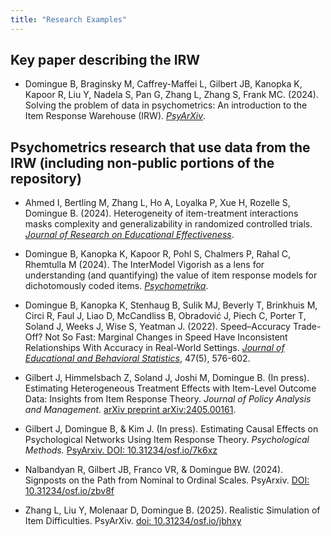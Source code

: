 ```yaml
---
title: "Research Examples"
---
```


## Key paper describing the IRW

* Domingue B, Braginsky M, Caffrey-Maffei L, Gilbert JB, Kanopka K, Kapoor R, Liu Y, Nadela S, Pan G, Zhang L, Zhang S, Frank MC. (2024). Solving the problem of data in psychometrics: An introduction to the Item Response Warehouse  (IRW). [*PsyArXiv*](https://osf.io/preprints/psyarxiv/7bd54). 

## Psychometrics research that use data from the IRW (including non-public portions of the repository)

* Ahmed I, Bertling M, Zhang L, Ho A, Loyalka P, Xue H, Rozelle S, Domingue B. (2024). Heterogeneity of item-treatment interactions masks complexity and generalizability in randomized controlled trials. [*Journal of Research on Educational Effectiveness*](https://www.tandfonline.com/doi/full/10.1080/19345747.2024.2361337?src=exp-la).

* Domingue B, Kanopka K, Kapoor R, Pohl S, Chalmers P, Rahal C, Rhemtulla M (2024). The InterModel Vigorish as a lens for understanding (and quantifying) the value of item response models for dichotomously coded items. [*Psychometrika*](https://link.springer.com/article/10.1007/s11336-024-09977-2?_gl=1*tv548f*_up*MQ..&gclid=CjwKCAjwyJqzBhBaEiwAWDRJVOvvffSrShhfyGhjj3omsovZJHMQiSqzQLoT2ItQQAemPdVinmFZFBoC9vYQAvD_BwE). 

* Domingue B, Kanopka K, Stenhaug B, Sulik MJ, Beverly T, Brinkhuis M, Circi R, Faul J, Liao D, McCandliss B, Obradović J, Piech C, Porter T, Soland J, Weeks J, Wise S, Yeatman J. (2022). Speed–Accuracy Trade-Off? Not So Fast: Marginal Changes in Speed Have Inconsistent Relationships With Accuracy in Real-World Settings. [*Journal of Educational and Behavioral Statistics*](https://journals.sagepub.com/doi/full/10.3102/10769986221099906), 47(5), 576-602.

* Gilbert J, Himmelsbach Z, Soland J, Joshi M,  Domingue B. (In press). Estimating Heterogeneous Treatment Effects with Item-Level Outcome Data: Insights from Item Response Theory. *Journal of Policy Analysis and Management.* [arXiv preprint arXiv:2405.00161](https://arxiv.org/abs/2405.00161).

* Gilbert J, Domingue B, & Kim J. (In press). Estimating Causal Effects on Psychological Networks Using Item Response Theory. *Psychological Methods.* [PsyArxiv. DOI: 10.31234/osf.io/7k6xz](https://doi.org/10.31234/osf.io/7k6xz)

* Nalbandyan R, Gilbert JB, Franco VR, & Domingue BW. (2024). Signposts on the Path from Nominal to Ordinal Scales. PsyArxiv. [DOI: 10.31234/osf.io/zbv8f](https://doi.org/10.31234/osf.io/zbv8f)

* Zhang L, Liu Y, Molenaar D, Domingue B. (2025). Realistic Simulation of Item Difficulties. PsyArXiv. [doi: 10.31234/osf.io/jbhxy](https://osf.io/preprints/psyarxiv/jbhxy_v1)
